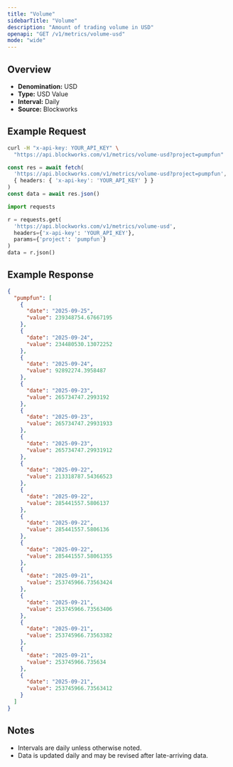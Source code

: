 ```yaml
---
title: "Volume"
sidebarTitle: "Volume"
description: "Amount of trading volume in USD"
openapi: "GET /v1/metrics/volume-usd"
mode: "wide"
---
```


## Overview

- **Denomination:** USD
- **Type:** USD Value
- **Interval:** Daily
- **Source:** Blockworks

## Example Request

<CodeGroup>

```bash cURL
curl -H "x-api-key: YOUR_API_KEY" \
  "https://api.blockworks.com/v1/metrics/volume-usd?project=pumpfun"
```

```typescript TypeScript
const res = await fetch(
  'https://api.blockworks.com/v1/metrics/volume-usd?project=pumpfun',
  { headers: { 'x-api-key': 'YOUR_API_KEY' } }
)
const data = await res.json()
```

```python Python
import requests

r = requests.get(
  'https://api.blockworks.com/v1/metrics/volume-usd',
  headers={'x-api-key': 'YOUR_API_KEY'},
  params={'project': 'pumpfun'}
)
data = r.json()
```

</CodeGroup>

## Example Response

```json
{
  "pumpfun": [
    {
      "date": "2025-09-25",
      "value": 239348754.67667195
    },
    {
      "date": "2025-09-24",
      "value": 234480530.13072252
    },
    {
      "date": "2025-09-24",
      "value": 92892274.3958487
    },
    {
      "date": "2025-09-23",
      "value": 265734747.2993192
    },
    {
      "date": "2025-09-23",
      "value": 265734747.29931933
    },
    {
      "date": "2025-09-23",
      "value": 265734747.29931912
    },
    {
      "date": "2025-09-22",
      "value": 213318787.54366523
    },
    {
      "date": "2025-09-22",
      "value": 285441557.5806137
    },
    {
      "date": "2025-09-22",
      "value": 285441557.5806136
    },
    {
      "date": "2025-09-22",
      "value": 285441557.58061355
    },
    {
      "date": "2025-09-21",
      "value": 253745966.73563424
    },
    {
      "date": "2025-09-21",
      "value": 253745966.73563406
    },
    {
      "date": "2025-09-21",
      "value": 253745966.73563382
    },
    {
      "date": "2025-09-21",
      "value": 253745966.735634
    },
    {
      "date": "2025-09-21",
      "value": 253745966.73563412
    }
  ]
}
```

## Notes
- Intervals are daily unless otherwise noted.
- Data is updated daily and may be revised after late-arriving data.